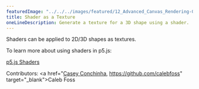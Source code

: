 ---
featuredImage: "../../../images/featured/12_Advanced_Canvas_Rendering-02_Shader_As_A_Texture-thumbnail.png"
title: Shader as a Texture
oneLineDescription: Generate a texture for a 3D shape using a shader.
---

Shaders can be applied to 2D/3D shapes as textures.

To learn more about using shaders in p5.js:

<a href="https://itp-xstory.github.io/p5js-shaders/">p5.js Shaders</a>

Contributors: <a href="<a href="https://github.com/kcconch">Casey Conchinha</a>, https://github.com/calebfoss" target="\_blank">Caleb Foss</a>
